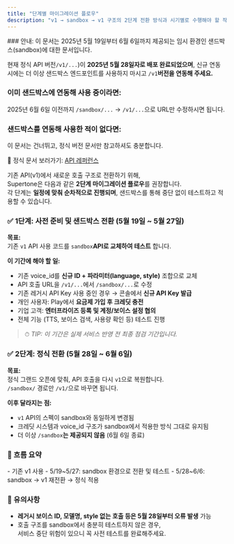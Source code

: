 ```yaml
---
title: "단계별 마이그레이션 플로우"
description: "v1 → sandbox → v1 구조의 2단계 전환 방식과 시기별로 수행해야 할 작업을 정리합니다."
---
```


<Warning>
  ### 안내: 이 문서는 2025년 5월 19일부터 6월 6일까지 제공되는 임시 환경인 샌드박스(sandbox)에 대한 문서입니다.

  현재 정식 API 버전`/v1/...`)이 **2025년 5월 28일자로 배포 완료되었으며**, 신규 연동 시에는 더 이상 샌드박스 엔드포인트를 사용하지 마시고 `/v1`**버전을 연동해 주세요.**

  ### 이미 샌드박스에 연동해 사용 중이라면:

  2025년 6월 6일 이전까지 `/sandbox/...` → `/v1/...`으로 URL만 수정하시면 됩니다.

  ### 샌드박스를 연동해 사용한 적이 없다면:

  이 문서는 건너뛰고, 정식 버전 문서만 참고하셔도 충분합니다.

  📄 정식 문서 보러가기: [API 레퍼런스](/ko/api-reference/introduction)
</Warning>

기존 API(v1)에서 새로운 호출 구조로 전환하기 위해,\
Supertone은 다음과 같은 **2단계 마이그레이션 플로우**를 권장합니다.\
각 단계는 **일정에 맞춰 순차적으로 진행되며**, 샌드박스를 통해 중단 없이 테스트하고 적용할 수 있습니다.

### ✅ 1단계: 사전 준비 및 샌드박스 전환 (5월 19일 ~ 5월 27일)

**목표:**\
기존 `v1` API 사용 코드를 `sandbox`**API로 교체하여 테스트** 합니다.

**이 기간에 해야 할 일:**

- 기존 voice_id를 **신규 ID \+ 파라미터(language, style)** 조합으로 교체
- API 호출 URL을 `/v1/...`에서 `/sandbox/...`로 수정
- 기존 레거시 API Key 사용 중인 경우 → 콘솔에서 **신규 API Key 발급**
- 개인 사용자: Play에서 **요금제 가입 후 크레딧 충전**
- 기업 고객: **엔터프라이즈 등록 및 계정/보이스 설정 협의**
- 전체 기능 (TTS, 보이스 검색, 사용량 확인 등) 테스트 진행

> ⏱ _TIP: 이 기간은 실제 서비스 반영 전 최종 점검 기간입니다._

### ✅ 2단계: 정식 전환 (5월 28일 ~ 6월 6일)

**목표:**\
정식 그랜드 오픈에 맞춰, API 호출을 다시 `v1`으로 복원합니다.\
`/sandbox/` 경로만 `/v1/`으로 바꾸면 됩니다.

**이후 달라지는 점:**

- `v1` API의 스펙이 sandbox와 동일하게 변경됨
- 크레딧 시스템과 voice_id 구조가 sandbox에서 적용한 방식 그대로 유지됨
- 더 이상 `/sandbox`**는 제공되지 않음** (6월 6일 종료)

### 🔁 흐름 요약

<Card title="기간별 마이그레이션 액션" icon="sparkles">
  - 기존 v1 사용
  - 5/19~5/27: sandbox 환경으로 전환 및 테스트
  - 5/28~6/6: sandbox → v1 재전환 → 정식 적용
</Card>

### 📌 유의사항

- **레거시 보이스 ID, 모델명, style 없는 호출 등은 5월 28일부터 오류 발생** 가능
- 호출 구조를 sandbox에서 충분히 테스트하지 않은 경우,\
  서비스 중단 위험이 있으니 꼭 사전 테스트를 완료해주세요.